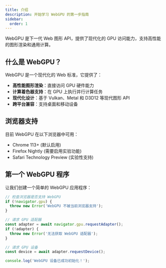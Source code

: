 ```yaml
---
title: 介绍
description: 开始学习 WebGPU 的第一步指南
sidebar:
  order: 1
---
```



WebGPU 是下一代 Web 图形 API，提供了现代化的 GPU 访问能力，支持高性能的图形渲染和通用计算。

## 什么是 WebGPU？

WebGPU 是一个现代化的 Web 标准，它提供了：

- **高性能图形渲染**：直接访问 GPU 硬件能力
- **计算着色器支持**：在 GPU 上执行并行计算任务
- **现代化设计**：基于 Vulkan、Metal 和 D3D12 等现代图形 API
- **跨平台兼容**：支持桌面和移动设备

## 浏览器支持

<WebGPUSupport />

目前 WebGPU 在以下浏览器中可用：

- Chrome 113+ (默认启用)
- Firefox Nightly (需要启用实验功能)
- Safari Technology Preview (实验性支持)

## 第一个 WebGPU 程序

让我们创建一个简单的 WebGPU 应用程序：

```javascript
// 检查浏览器是否支持 WebGPU
if (!navigator.gpu) {
  throw new Error('WebGPU 不被当前浏览器支持');
}

// 请求 GPU 适配器
const adapter = await navigator.gpu.requestAdapter();
if (!adapter) {
  throw new Error('无法获取 WebGPU 适配器');
}

// 请求 GPU 设备
const device = await adapter.requestDevice();

console.log('WebGPU 设备已成功初始化！');
```